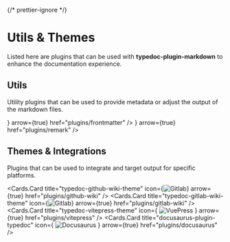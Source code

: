 {/* prettier-ignore */}

# Utils & Themes

Listed here are plugins that can be used with **typedoc-plugin-markdown** to enhance the documentation experience.

## Utils

Utility plugins that can be used to provide metadata or adjust the output of the markdown files.

<Cards num={2}>
  <Cards.Card
    title="typedoc-plugin-frontmatter"
    icon={
      <Image
        src="/logos/yaml-logo.png"
        alt="YAML Frontmatter"
        width={26}
        height={26}
      />
    }
    arrow={true}
    href="plugins/frontmatter"
  />
  <Cards.Card
    title="typedoc-plugin-remark"
    icon={
      <Image src="/logos/remark-logo.png" alt="Remark" width={26} height={26} />
    }
    arrow={true}
    href="plugins/remark"
  />
</Cards>

## Themes & Integrations

Plugins that can be used to integrate and target output for specific platforms.

<Cards num={2}>

  <Cards.Card
    title="typedoc-github-wiki-theme"
    icon={<Image src="/logos/github-logo.svg" alt="Gitlab" width={26} height={26} />}
    arrow={true}
    href="plugins/github-wiki"
  />
  <Cards.Card
    title="typedoc-gitlab-wiki-theme"
    icon={<Image src="/logos/gitlab-logo.png" alt="Gitlab" width={26} height={26} />}
    arrow={true}
    href="plugins/gitlab-wiki"
  />
    <Cards.Card
    title="typedoc-vitepress-theme"
    icon={
      <Image src="/logos/vuepress-logo.png" alt="VuePress" width={26} height={26} />
    }
    arrow={true}
    href="plugins/vitepress"
  />
  <Cards.Card
    title="docusaurus-plugin-typedoc"
    icon={
      <Image
        src="/logos/docusaurus-logo.svg"
        alt="Docusaurus"
        width={26}
        height={26}
      />
    }
    arrow={true}
    href="plugins/docusaurus"
  />
</Cards>
